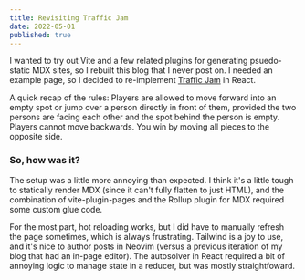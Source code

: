 ```yaml
---
title: Revisiting Traffic Jam
date: 2022-05-01
published: true
---
```


I wanted to try out Vite and a few related plugins for generating psuedo-static MDX sites, so I
rebuilt this blog that I never post on. I needed an example page, so I decided to re-implement
[Traffic Jam](/posts/traffic-jam) in React.

A quick recap of the rules: Players are allowed to move forward into an empty spot or jump over a person
directly in front of them, provided the two persons are facing each other and the spot behind the person
is empty. Players cannot move backwards. You win by moving all pieces to the opposite side.


<Game numPlayers={8} />

### So, how was it?

The setup was a little more annoying than expected. I think it's a little tough to statically render
MDX (since it can't fully flatten to just HTML), and the combination of vite-plugin-pages and the
Rollup plugin for MDX required some custom glue code.

For the most part, hot reloading works, but I did have to manually refresh the page sometimes, which is
always frustrating. Tailwind is a joy to use, and it's nice to author posts in Neovim (versus a previous
iteration of my blog that had an in-page editor). The autosolver in React required a bit of annoying
logic to manage state in a reducer, but was mostly straightfoward.
